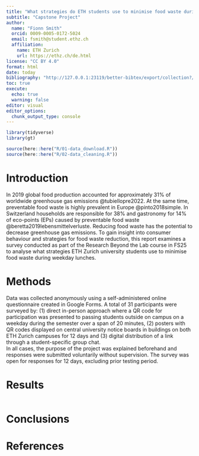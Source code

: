 ```yaml
---
title: "What strategies do ETH students use to minimise food waste during weekday lunches?"
subtitle: "Capstone Project"
author:
  name: "Fionn Smith"
  orcid: 0009-0005-0172-5024
  email: fsmith@student.ethz.ch
  affiliation: 
    name: ETH Zurich
    url: https://ethz.ch/de.html
license: "CC BY 4.0"
format: html
date: today
bibliography: "http://127.0.0.1:23119/better-bibtex/export/collection?/2/TheDeathrae.bibtex"
toc: true
execute: 
  echo: true
  warning: false
editor: visual
editor_options: 
  chunk_output_type: console
---
```


```r
library(tidyverse)
library(gt)

source(here::here("R/01-data_download.R"))
source(here::here("R/02-data_cleaning.R"))

```

# Introduction

In 2019 global food production accounted for approximately 31% of worldwide greenhouse gas emissions @tubiellopre2022. At the same time, preventable food waste is highly prevalent in Europe @pinto2018simple. In Switzerland households are responsible for 38% and gastronomy for 14% of eco-points (EPs) caused by preventable food waste @beretta2019lebensmittelverluste. Reducing food waste has the potential to decrease greenhouse gas emissions. To gain insight into consumer behaviour and strategies for food waste reduction, this report examines a survey conducted as part of the Research Beyond the Lab course in FS25 to analyse what strategies ETH Zurich university students use to minimise food waste during weekday lunches.

# Methods

Data was collected anonymously using a self-administered online questionnaire created in Google Forms. A total of 31 participants were surveyed by: (1) direct in-person approach where a QR code for participation was presented to passing students outside on campus on a weekday during the semester over a span of 20 minutes, (2) posters with QR codes displayed on central university notice boards in buildings on both ETH Zurich campuses for 12 days and (3) digital distribution of a link through a student-specific group chat. \
In all cases, the purpose of the project was explained beforehand and responses were submitted voluntarily without supervision. The survey was open for responses for 12 days, excluding prior testing period.

# Results

```r

```

# Conclusions

# References

